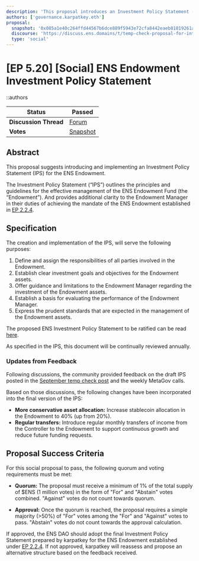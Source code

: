 ```yaml
---
description: 'This proposal introduces an Investment Policy Statement (IPS) for the ENS Endowment to clarify investment principles, roles, and performance standards, with adjustments based on community feedback to include a more conservative asset allocation and regular income transfers for sustainable growth.'
authors: ['governance.karpatkey.eth']
proposal:
  snapshot: '0x085a1e40c264ffd44567b6dce889f5943e72cfa8442eaeb81819261a38f0bd0a'
  discourse: 'https://discuss.ens.domains/t/temp-check-proposal-for-introduction-of-ens-investment-policy-statement/19568'
  type: 'social'
---
```


# [EP 5.20] [Social] ENS Endowment Investment Policy Statement

::authors

| **Status**            | Passed                                                                                                                   |
| --------------------- | ------------------------------------------------------------------------------------------------------------------------ |
| **Discussion Thread** | [Forum](https://discuss.ens.domains/t/temp-check-proposal-for-introduction-of-ens-investment-policy-statement/19568)     |
| **Votes**             | [Snapshot](https://snapshot.box/#/s:ens.eth/proposal/0x085a1e40c264ffd44567b6dce889f5943e72cfa8442eaeb81819261a38f0bd0a) |

## Abstract

This proposal suggests introducing and implementing an Investment Policy Statement (IPS) for the ENS Endowment.

The Investment Policy Statement (“IPS”) outlines the principles and guidelines for the effective management of the ENS Endowment Fund (the “Endowment”). And provides additional clarity to the Endowment Manager in their duties of achieving the mandate of the ENS Endowment established in [EP 2.2.4](https://discuss.ens.domains/t/ep2-2-4-social-rfp-ens-endowment/14069).

## Specification

The creation and implementation of the IPS, will serve the following purposes:

1. Define and assign the responsibilities of all parties involved in the Endowment.
2. Establish clear investment goals and objectives for the Endowment assets.
3. Offer guidance and limitations to the Endowment Manager regarding the investment of the Endowment assets.
4. Establish a basis for evaluating the performance of the Endowment Manager.
5. Express the prudent standards that are expected in the management of the Endowment assets.

The proposed ENS Investment Policy Statement to be ratified can be read [here](/dao/ips).

As specified in the IPS, this document will be continually reviewed annually.

### Updates from Feedback

Following discussions, the community provided feedback on the draft IPS posted in the [September temp check post](https://discuss.ens.domains/t/temp-check-proposal-for-introduction-of-ens-investment-policy-statement/19568) and the weekly MetaGov calls.

Based on those discussions, the following changes have been incorporated into the final version of the IPS:

- **More conservative asset allocation:** Increase stablecoin allocation in the Endowment to 40% (up from 20%).
- **Regular transfers:** Introduce regular monthly transfers of income from the Controller to the Endowment to support continuous growth and reduce future funding requests.

## Proposal Success Criteria

For this social proposal to pass, the following quorum and voting requirements must be met:

- **Quorum:** The proposal must receive a minimum of 1% of the total supply of $ENS (1 million votes) in the form of "For" and "Abstain" votes combined. "Against" votes do not count towards quorum.

- **Approval:** Once the quorum is reached, the proposal requires a simple majority (>50%) of "For" votes among the "For" and "Against" votes to pass. "Abstain" votes do not count towards the approval calculation.

If approved, the ENS DAO should adopt the final Investment Policy Statement prepared by karpatkey for the ENS Endowment established under [EP 2.2.4](https://discuss.ens.domains/t/ep2-2-4-social-rfp-ens-endowment/14069). If not approved, karpatkey will reassess and propose an alternative structure based on the feedback received.
